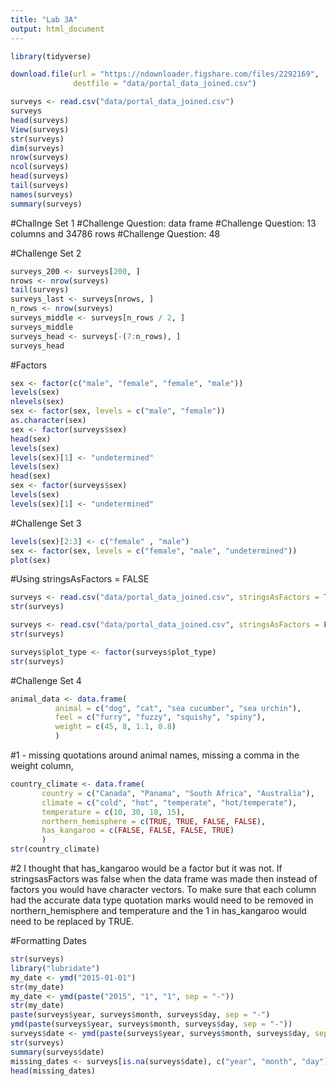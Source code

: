 ```yaml
---
title: "Lab 3A"
output: html_document
---
```

```r
library(tidyverse)
```

```r
download.file(url = "https://ndownloader.figshare.com/files/2292169",
              destfile = "data/portal_data_joined.csv")
```
```r
surveys <- read.csv("data/portal_data_joined.csv")
surveys
head(surveys)
View(surveys)
str(surveys)
dim(surveys)
nrow(surveys)
ncol(surveys)
head(surveys)
tail(surveys)
names(surveys)
summary(surveys)
```
#Challnge Set 1
#Challenge Question: data frame
#Challenge Question: 13 columns and 34786 rows
#Challenge Question: 48

#Challenge Set 2 
```r
surveys_200 <- surveys[200, ]
nrows <- nrow(surveys)
tail(surveys)
surveys_last <- surveys[nrows, ]
n_rows <- nrow(surveys)
surveys_middle <- surveys[n_rows / 2, ]
surveys_middle
surveys_head <- surveys[-(7:n_rows), ]
surveys_head
```

#Factors
```r
sex <- factor(c("male", "female", "female", "male"))
levels(sex)
nlevels(sex)
sex <- factor(sex, levels = c("male", "female"))
as.character(sex)
sex <- factor(surveys$sex)
head(sex)
levels(sex)
levels(sex)[1] <- "undetermined"
levels(sex)
head(sex)
sex <- factor(surveys$sex)
levels(sex)
levels(sex)[1] <- "undetermined"
```

#Challenge Set 3
```r
levels(sex)[2:3] <- c("female" , "male")
sex <- factor(sex, levels = c("female", "male", "undetermined"))
plot(sex)
```

#Using stringsAsFactors = FALSE
```r
surveys <- read.csv("data/portal_data_joined.csv", stringsAsFactors = TRUE)
str(surveys)
```

```r
surveys <- read.csv("data/portal_data_joined.csv", stringsAsFactors = FALSE)
str(surveys)
```
```r
surveys$plot_type <- factor(surveys$plot_type)
str(surveys)
```

#Challenge Set 4
```r
animal_data <- data.frame(
          animal = c("dog", "cat", "sea cucumber", "sea urchin"),
          feel = c("furry", "fuzzy", "squishy", "spiny"),
          weight = c(45, 8, 1.1, 0.8)
          )
```
#1 - missing quotations around animal names, missing a comma in the weight column,  

```r
country_climate <- data.frame(
       country = c("Canada", "Panama", "South Africa", "Australia"),
       climate = c("cold", "hot", "temperate", "hot/temperate"),
       temperature = c(10, 30, 18, 15),
       northern_hemisphere = c(TRUE, TRUE, FALSE, FALSE),
       has_kangaroo = c(FALSE, FALSE, FALSE, TRUE)
       )
str(country_climate)
```
#2 I thought that has_kangaroo would be a factor but it was not. If stringsasFactors was false when the data frame was made then instead of factors you would have character vectors. To make sure that each column had the accurate data type quotation marks would need to be removed in northern_hemisphere and temperature and the 1 in has_kangaroo would need to be replaced by TRUE. 

#Formatting Dates
```r
str(surveys)
library("lubridate")
my_date <- ymd("2015-01-01")
str(my_date)
my_date <- ymd(paste("2015", "1", "1", sep = "-")) 
str(my_date)
paste(surveys$year, surveys$month, surveys$day, sep = "-")
ymd(paste(surveys$year, surveys$month, surveys$day, sep = "-"))
surveys$date <- ymd(paste(surveys$year, surveys$month, surveys$day, sep = "-"))
str(surveys)
summary(surveys$date)
missing_dates <- surveys[is.na(surveys$date), c("year", "month", "day")]
head(missing_dates)
```
